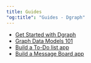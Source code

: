 ```yaml
---
title: Guides
"og:title": "Guides - Dgraph"
---
```



<DgraphWIP />

- [Get Started with Dgraph](/dgraph/guides/get-started-with-dgraph/introduction)
- [Graph Data Models 101](/dgraph/guides/graph-data-models-101)
- [Build a To-Do list app](/dgraph/guides/to-do-app/introduction)
- [Build a Message Board app](/dgraph/guides/message-board-app/introduction)
